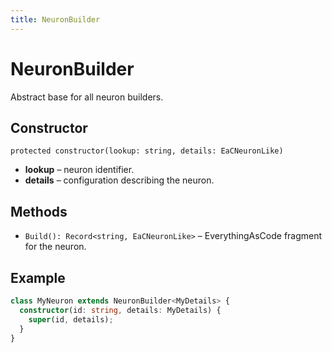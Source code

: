 ```yaml
---
title: NeuronBuilder
---
```


# NeuronBuilder

Abstract base for all neuron builders.

## Constructor

`protected constructor(lookup: string, details: EaCNeuronLike)`

- **lookup** – neuron identifier.
- **details** – configuration describing the neuron.

## Methods

- `Build(): Record<string, EaCNeuronLike>` – EverythingAsCode fragment for the neuron.

## Example

```ts
class MyNeuron extends NeuronBuilder<MyDetails> {
  constructor(id: string, details: MyDetails) {
    super(id, details);
  }
}
```
